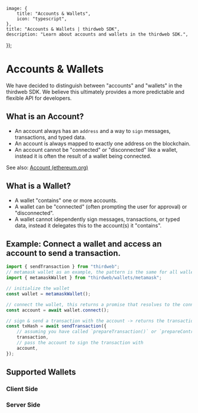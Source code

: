 
	image: {
		title: "Accounts & Wallets",
		icon: "typescript",
	},
	title: "Accounts & Wallets | thirdweb SDK",
	description: "Learn about accounts and wallets in the thirdweb SDK.",
});

# Accounts & Wallets

We have decided to distinguish between "accounts" and "wallets" in the thirdweb SDK. We believe this ultimately provides a more predictable and flexible API for developers.

## What is an Account?

- An account always has an `address` and a way to `sign` messages, transactions, and typed data.
- An account is always mapped to exactly one address on the blockchain.
- An account cannot be "connected" or "disconnected" like a wallet, instead it is often the result of a wallet being connected.

See also: [Account (ethereum.org)](https://ethereum.org/en/glossary/#account)

## What is a Wallet?

- A wallet "contains" one or more accounts.
- A wallet can be "connected" (often prompting the user for approval) or "disconnected".
- A wallet cannot idependently sign messages, transactions, or typed data, instead it delegates this to the account(s) it "contains".

## Example: Connect a wallet and access an account to send a transaction.

```ts
import { sendTransaction } from "thirdweb";
// metamask wallet as an example, the pattern is the same for all wallets
import { metamaskWallet } from "thirdweb/wallets/metamask";

// initialize the wallet
const wallet = metamaskWallet();

// connect the wallet, this returns a promise that resolves to the connected account
const account = await wallet.connect();

// sign & send a transaction with the account -> returns the transaction hash
const txHash = await sendTransaction({
	// assuming you have called `prepareTransaction()` or `prepareContractCall()` before which returns the prepared transaction to send
	transaction,
	// pass the account to sign the transaction with
	account,
});
```

## Supported Wallets

### Client Side

<WalletCardGrid>
	<WalletCard
		label="MetaMask"
		href="/references/typescript/v5/metamaskWallet"
		icon={MetaMaskIcon}
	/>
	<WalletCard
		label="Coinbase"
		href="/references/typescript/v5/coinbaseWallet"
		icon={CoinbaseIcon}
	/>
	<WalletCard
		label="WalletConnect"
		href="/references/typescript/v5/walletConnect"
		icon={WalletConnectIcon}
	/>
	<WalletCard
		label="Smart Wallet"
		href="/references/typescript/v5/smartWallet"
		icon={SmartWalletIcon}
	/>
	<WalletCard
		label="Embedded Wallet"
		href="/references/typescript/v5/embeddedWallet"
		icon={EmbeddedWalletIcon}
	/>
	<WalletCard
		label="Rainbow"
		href="/references/typescript/v5/rainbowWallet"
		icon={RainbowIcon}
	/>
	<WalletCard
		label="Zerion"
		href="/references/typescript/v5/zerionWallet"
		icon={ZerionIcon}
	/>
</WalletCardGrid>

<div className="h-10" />

### Server Side

<WalletCardGrid>
	<WalletCard
		label="Private Key"
		href="/references/typescript/v5/privateKeyAccount"
		icon={PrivateKeyIcon}
	/>
</WalletCardGrid>
